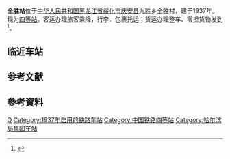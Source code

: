 {{Infobox China railway station 
|车站名称 = 全胜站
|图片 = 
|图片介紹 = 
|其他名称= 
|车站名称拼音=Quansheng Zhan
|英文名称=Quansheng Railway Station
|车站代码=60191 <ref>{{Cite web |url=http://yupiao.info/klb/station/%E5%85%A8%E8%83%9C |title=全胜站 车站资料 |accessdate=2014-11-22 |archive-date=2014-11-29 |archive-url=https://web.archive.org/web/20141129040739/http://yupiao.info/klb/station/%E5%85%A8%E8%83%9C |dead-url=no }}</ref>
|电报码= QSH
|拼音码= QVB
|车站类型= 客货运站
|始建时间=
|开通运营= 1937年
|车站位置 =[[中华人民共和国|中华人民共和国]][[黑龙江省|黑龙江省]][[绥化市|绥化市]][[庆安县|庆安县]]九胜乡全胜村
|归属 = [[哈尔滨铁路局|哈尔滨铁路局]]
|使用状态= 使用中
|线路 = [[绥佳铁路|绥佳铁路]]
|车站等级 = [[四等站_(中鐵)|四等站]]
|月台数目 = 
|侧式站台=
|岛式站台=
|站台面 = 	
|股道数目 =
|正线= 
|到发线= 
|其它线= 
|坐标 = 
|网站 = }}
'''全胜站'''位于[[中华人民共和国|中华人民共和国]][[黑龙江省|黑龙江省]][[绥化市|绥化市]][[庆安县|庆安县]]九胜乡全胜村，建于1937年。现为[[四等站_(中鐵)|四等站]]。客运办理旅客乘降，行李、包裹托运；货运办理整车、零担货物发到<ref>{{cite book |title=中国铁路站名词典 |author=孙本祥 编 |publisher=中国铁道出版社 |year=2003 |isbn=9787113039417 |pages=393 }}</ref>。
==临近车站==
{{start rail box|[[中国铁路|中国铁路]]}}
{{s-inop|[[东津站|东津站]]}}
{{s-line|[[绥佳铁路|绥佳铁路]]}}
{{s-inop|[[龙船站|龙船站]]}}
{{end box}}
== 参考文献 ==
{{Reflist|colwidth=30em}}
==參考資料==
<div class="references-small">
<references />
</div>
{{绥佳铁路}}

[[Category:绥化市铁路车站|Q]]
[[Category:1937年启用的铁路车站|Category:1937年启用的铁路车站]]
[[Category:中国铁路四等站|Category:中国铁路四等站]]
[[Category:哈尔滨局集团车站|Category:哈尔滨局集团车站]]